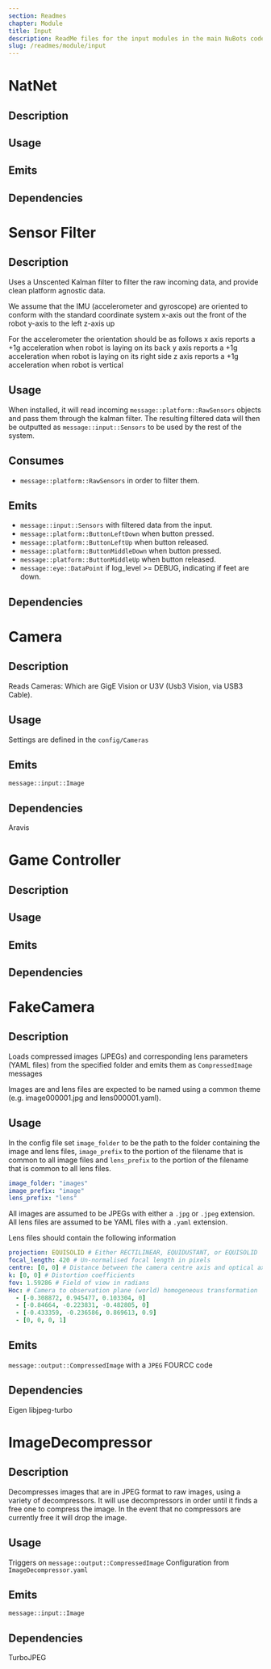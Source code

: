 ```yaml
---
section: Readmes
chapter: Module
title: Input
description: ReadMe files for the input modules in the main NuBots codebase
slug: /readmes/module/input
---
```


# NatNet

## Description

## Usage

## Emits

## Dependencies
# Sensor Filter

## Description

Uses a Unscented Kalman filter to filter the raw incoming data, and provide clean platform agnostic data.

We assume that the IMU (accelerometer and gyroscope) are oriented to conform with the standard coordinate system x-axis out
the front of the robot y-axis to the left z-axis up

For the accelerometer the orientation should be as follows
x axis reports a +1g acceleration when robot is laying on its back
y axis reports a +1g acceleration when robot is laying on its right side
z axis reports a +1g acceleration when robot is vertical

## Usage

When installed, it will read incoming `message::platform::RawSensors` objects and pass them through the kalman filter.
The resulting filtered data will then be outputted as `message::input::Sensors` to be used by the rest of the system.

## Consumes

- `message::platform::RawSensors` in order to filter them.

## Emits

- `message::input::Sensors` with filtered data from the input.
- `message::platform::ButtonLeftDown` when button pressed.
- `message::platform::ButtonLeftUp` when button released.
- `message::platform::ButtonMiddleDown` when button pressed.
- `message::platform::ButtonMiddleUp` when button released.
- `message::eye::DataPoint` if log_level >= DEBUG, indicating if feet are down.

## Dependencies
# Camera

## Description

Reads Cameras: Which are GigE Vision or U3V (Usb3 Vision, via USB3 Cable).

## Usage

Settings are defined in the `config/Cameras`

## Emits

`message::input::Image`

## Dependencies

Aravis
# Game Controller

## Description

## Usage

## Emits

## Dependencies
# FakeCamera

## Description

Loads compressed images (JPEGs) and corresponding lens parameters (YAML files) from the specified folder and emits them as `CompressedImage` messages

Images are and lens files are expected to be named using a common theme (e.g. image000001.jpg and lens000001.yaml).

## Usage

In the config file set `image_folder` to be the path to the folder containing the image and lens files, `image_prefix` to the portion of the filename that is common to all image files and `lens_prefix` to the portion of the filename that is common to all lens files.

```yaml
image_folder: "images"
image_prefix: "image"
lens_prefix: "lens"
```

All images are assumed to be JPEGs with either a `.jpg` or `.jpeg` extension. All lens files are assumed to be YAML files with a `.yaml` extension.

Lens files should contain the following information

```yaml
projection: EQUISOLID # Either RECTILINEAR, EQUIDUSTANT, or EQUISOLID
focal_length: 420 # Un-normalised focal length in pixels
centre: [0, 0] # Distance between the camera centre axis and optical axis in pixels (measured from the centre of the image)
k: [0, 0] # Distortion coefficients
fov: 1.59286 # Field of view in radians
Hoc: # Camera to observation plane (world) homogeneous transformation
  - [-0.308872, 0.945477, 0.103304, 0]
  - [-0.84664, -0.223831, -0.482805, 0]
  - [-0.433359, -0.236586, 0.869613, 0.9]
  - [0, 0, 0, 1]
```

## Emits

`message::output::CompressedImage` with a `JPEG` FOURCC code

## Dependencies

Eigen
libjpeg-turbo
# ImageDecompressor

## Description

Decompresses images that are in JPEG format to raw images, using a variety of decompressors.
It will use decompressors in order until it finds a free one to compress the image.
In the event that no compressors are currently free it will drop the image.

## Usage

Triggers on `message::output::CompressedImage`
Configuration from `ImageDecompressor.yaml`

## Emits

`message::input::Image`

## Dependencies

TurboJPEG
